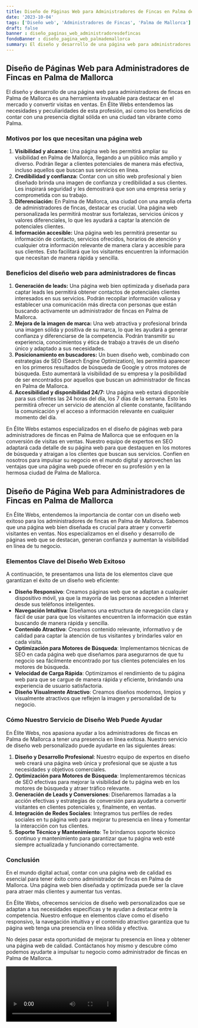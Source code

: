 ```yaml
---
title: Diseño de Páginas Web para Administradores de Fincas en Palma de Mallorca
date: '2023-10-04'
tags: ['Diseño web', 'Administradores de Fincas', 'Palma de Mallorca']
draft: false
banner : diseño_paginas_web_administradoresdefincas
fondoBanner : diseño_pagina_web_palmademallorca
summary: El diseño y desarrollo de una página web para administradores de fincas en Palma de Mallorca es una herramienta invaluable para destacar en el mercado y convertir visitas en ventas. En Élite Webs entendemos las necesidades y peculiaridades de esta profesión, así como los beneficios de contar con una presencia digital sólida en una ciudad tan vibrante como Palma.
---
```


## Diseño de Páginas Web para Administradores de Fincas en Palma de Mallorca

El diseño y desarrollo de una página web para administradores de fincas en Palma de Mallorca es una herramienta invaluable para destacar en el mercado y convertir visitas en ventas. En Élite Webs entendemos las necesidades y peculiaridades de esta profesión, así como los beneficios de contar con una presencia digital sólida en una ciudad tan vibrante como Palma.

### Motivos por los que necesitan una página web

1. **Visibilidad y alcance:** Una página web les permitirá ampliar su visibilidad en Palma de Mallorca, llegando a un público más amplio y diverso. Podrán llegar a clientes potenciales de manera más efectiva, incluso aquellos que buscan sus servicios en línea.
2. **Credibilidad y confianza:** Contar con un sitio web profesional y bien diseñado brinda una imagen de confianza y credibilidad a sus clientes. Les inspirará seguridad y les demostrará que son una empresa seria y comprometida con su trabajo.
3. **Diferenciación:** En Palma de Mallorca, una ciudad con una amplia oferta de administradores de fincas, destacar es crucial. Una página web personalizada les permitirá mostrar sus fortalezas, servicios únicos y valores diferenciales, lo que les ayudará a captar la atención de potenciales clientes.
4. **Información accesible:** Una página web les permitirá presentar su información de contacto, servicios ofrecidos, horarios de atención y cualquier otra información relevante de manera clara y accesible para sus clientes. Esto facilitará que los visitantes encuentren la información que necesitan de manera rápida y sencilla.

### Beneficios del diseño web para administradores de fincas

1. **Generación de leads:** Una página web bien optimizada y diseñada para captar leads les permitirá obtener contactos de potenciales clientes interesados en sus servicios. Podrán recopilar información valiosa y establecer una comunicación más directa con personas que están buscando activamente un administrador de fincas en Palma de Mallorca.
2. **Mejora de la imagen de marca:** Una web atractiva y profesional brinda una imagen sólida y positiva de su marca, lo que les ayudará a generar confianza y diferenciarse de la competencia. Podrán transmitir su experiencia, conocimientos y ética de trabajo a través de un diseño único y adaptado a sus necesidades.
3. **Posicionamiento en buscadores:** Un buen diseño web, combinado con estrategias de SEO (Search Engine Optimization), les permitirá aparecer en los primeros resultados de búsqueda de Google y otros motores de búsqueda. Esto aumentará la visibilidad de su empresa y la posibilidad de ser encontrados por aquellos que buscan un administrador de fincas en Palma de Mallorca.
4. **Accesibilidad y disponibilidad 24/7:** Una página web estará disponible para sus clientes las 24 horas del día, los 7 días de la semana. Esto les permitirá ofrecer un servicio de atención al cliente constante, facilitando la comunicación y el acceso a información relevante en cualquier momento del día.

En Élite Webs estamos especializados en el diseño de páginas web para administradores de fincas en Palma de Mallorca que se enfoquen en la conversión de visitas en ventas. Nuestro equipo de expertos en SEO adaptará cada detalle de su página web para que destaquen en los motores de búsqueda y atraigan a los clientes que buscan sus servicios. Confíen en nosotros para impulsar su negocio en el mundo digital y aprovechen las ventajas que una página web puede ofrecer en su profesión y en la hermosa ciudad de Palma de Mallorca.

<GifSeo />

<Cta />

## Diseño de Página Web para Administradores de Fincas en Palma de Mallorca

En Élite Webs, entendemos la importancia de contar con un diseño web exitoso para los administradores de fincas en Palma de Mallorca. Sabemos que una página web bien diseñada es crucial para atraer y convertir visitantes en ventas. Nos especializamos en el diseño y desarrollo de páginas web que se destacan, generan confianza y aumentan la visibilidad en línea de tu negocio.

### Elementos Clave del Diseño Web Exitoso

A continuación, te presentamos una lista de los elementos clave que garantizan el éxito de un diseño web eficiente:

- **Diseño Responsivo**: Creamos páginas web que se adaptan a cualquier dispositivo móvil, ya que la mayoría de las personas acceden a Internet desde sus teléfonos inteligentes.
- **Navegación Intuitiva**: Diseñamos una estructura de navegación clara y fácil de usar para que los visitantes encuentren la información que están buscando de manera rápida y sencilla.
- **Contenido Atractivo**: Creamos contenido relevante, informativo y de calidad para captar la atención de tus visitantes y brindarles valor en cada visita.
- **Optimización para Motores de Búsqueda**: Implementamos técnicas de SEO en cada página web que diseñamos para asegurarnos de que tu negocio sea fácilmente encontrado por tus clientes potenciales en los motores de búsqueda.
- **Velocidad de Carga Rápida**: Optimizamos el rendimiento de tu página web para que se cargue de manera rápida y eficiente, brindando una experiencia de usuario satisfactoria.
- **Diseño Visualmente Atractivo**: Creamos diseños modernos, limpios y visualmente atractivos que reflejen la imagen y personalidad de tu negocio.

### Cómo Nuestro Servicio de Diseño Web Puede Ayudar

En Élite Webs, nos apasiona ayudar a los administradores de fincas en Palma de Mallorca a tener una presencia en línea exitosa. Nuestro servicio de diseño web personalizado puede ayudarte en las siguientes áreas:

1. **Diseño y Desarrollo Profesional**: Nuestro equipo de expertos en diseño web creará una página web única y profesional que se ajuste a tus necesidades y objetivos comerciales.
2. **Optimización para Motores de Búsqueda**: Implementaremos técnicas de SEO efectivas para mejorar la visibilidad de tu página web en los motores de búsqueda y atraer tráfico relevante.
3. **Generación de Leads y Conversiones**: Diseñaremos llamadas a la acción efectivas y estrategias de conversión para ayudarte a convertir visitantes en clientes potenciales y, finalmente, en ventas.
4. **Integración de Redes Sociales**: Integramos tus perfiles de redes sociales en tu página web para mejorar tu presencia en línea y fomentar la interacción con tus clientes.
5. **Soporte Técnico y Mantenimiento**: Te brindamos soporte técnico continuo y mantenimiento para garantizar que tu página web esté siempre actualizada y funcionando correctamente.

### Conclusión

En el mundo digital actual, contar con una página web de calidad es esencial para tener éxito como administrador de fincas en Palma de Mallorca. Una página web bien diseñada y optimizada puede ser la clave para atraer más clientes y aumentar tus ventas.

En Élite Webs, ofrecemos servicios de diseño web personalizados que se adaptan a tus necesidades específicas y te ayudan a destacar entre la competencia. Nuestro enfoque en elementos clave como el diseño responsivo, la navegación intuitiva y el contenido atractivo garantiza que tu página web tenga una presencia en línea sólida y efectiva.

No dejes pasar esta oportunidad de mejorar tu presencia en línea y obtener una página web de calidad. Contáctanos hoy mismo y descubre cómo podemos ayudarte a impulsar tu negocio como administrador de fincas en Palma de Mallorca.

<Video />

<CtaBot job='Administradores de Fincas' city='Palma de Mallorca'/>

<Gmaps query='Palma de Mallorca+españa+maps' />